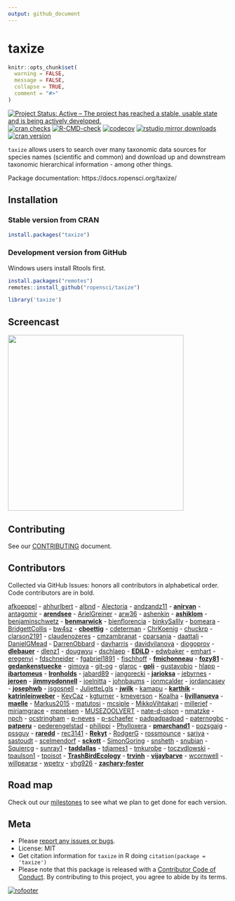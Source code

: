 ```yaml
---
output: github_document
---
```


taxize
======

```r
knitr::opts_chunk$set(
  warning = FALSE,
  message = FALSE,
  collapse = TRUE,
  comment = "#>"
)
```

[![Project Status: Active – The project has reached a stable, usable state and is being actively developed.](https://www.repostatus.org/badges/latest/active.svg)](https://www.repostatus.org/#active)
[![cran checks](https://badges.cranchecks.info/worst/taxize.svg)](https://cran.r-project.org/web/checks/check_results_taxize.html)
[![R-CMD-check](https://github.com/ropensci/taxize/workflows/R-CMD-check/badge.svg)](https://github.com/ropensci/taxize/actions/)
[![codecov](https://codecov.io/gh/ropensci/taxize/branch/master/graph/badge.svg)](https://app.codecov.io/gh/ropensci/taxize)
[![rstudio mirror downloads](https://cranlogs.r-pkg.org/badges/taxize)](https://github.com/r-hub/cranlogs.app)
[![cran version](https://www.r-pkg.org/badges/version/taxize)](https://cran.r-project.org/package=taxize)


`taxize` allows users to search over many taxonomic data sources for species names (scientific and common) and download up and downstream taxonomic hierarchical information - among other things.


Package documentation: https://docs.ropensci.org/taxize/


## Installation

### Stable version from CRAN

```r
install.packages("taxize")
```

### Development version from GitHub

Windows users install Rtools first.

```r
install.packages("remotes")
remotes::install_github("ropensci/taxize")
```

```r
library('taxize')
```

## Screencast

<a href="https://vimeo.com/92883063"><img src="man/figures/screencast.png" width="400"></a>

## Contributing

See our [CONTRIBUTING](https://github.com/ropensci/taxize/blob/master/.github/CONTRIBUTING.md) document.

## Contributors

Collected via GitHub Issues: honors all contributors in alphabetical order. Code contributors are in bold.

[afkoeppel](https://github.com/afkoeppel) - [ahhurlbert](https://github.com/ahhurlbert) - [albnd](https://github.com/albnd) - [Alectoria](https://github.com/Alectoria) - [andzandz11](https://github.com/andzandz11) - **[anirvan](https://github.com/anirvan)** - [antagomir](https://github.com/antagomir) - **[arendsee](https://github.com/arendsee)** - [ArielGreiner](https://github.com/ArielGreiner) - [arw36](https://github.com/arw36) - [ashenkin](https://github.com/ashenkin) - **[ashiklom](https://github.com/ashiklom)** - [benjaminschwetz](https://github.com/benjaminschwetz) - **[benmarwick](https://github.com/benmarwick)** - [bienflorencia](https://github.com/bienflorencia) - [binkySallly](https://github.com/binkySallly) - [bomeara](https://github.com/bomeara) - [BridgettCollis](https://github.com/BridgettCollis) - [bw4sz](https://github.com/bw4sz) - **[cboettig](https://github.com/cboettig)** - [cdeterman](https://github.com/cdeterman) - [ChrKoenig](https://github.com/ChrKoenig) - [chuckrp](https://github.com/chuckrp) - [clarson2191](https://github.com/clarson2191) - [claudenozeres](https://github.com/claudenozeres) - [cmzambranat](https://github.com/cmzambranat) - [cparsania](https://github.com/cparsania) - [daattali](https://github.com/daattali) - [DanielGMead](https://github.com/DanielGMead) - [DarrenObbard](https://github.com/DarrenObbard) - [davharris](https://github.com/davharris) - [davidvilanova](https://github.com/davidvilanova) - [diogoprov](https://github.com/diogoprov) - **[dlebauer](https://github.com/dlebauer)** - [dlenz1](https://github.com/dlenz1) - [dougwyu](https://github.com/dougwyu) - [dschlaep](https://github.com/dschlaep) - **[EDiLD](https://github.com/EDiLD)** - [edwbaker](https://github.com/edwbaker) - [emhart](https://github.com/emhart) - [eregenyi](https://github.com/eregenyi) - [fdschneider](https://github.com/fdschneider) - [fgabriel1891](https://github.com/fgabriel1891) - [fischhoff](https://github.com/fischhoff) - **[fmichonneau](https://github.com/fmichonneau)** - **[fozy81](https://github.com/fozy81)** - **[gedankenstuecke](https://github.com/gedankenstuecke)** - [gimoya](https://github.com/gimoya) - [git-og](https://github.com/git-og) - [glaroc](https://github.com/glaroc) - **[gpli](https://github.com/gpli)** - [gustavobio](https://github.com/gustavobio) - [hlapp](https://github.com/hlapp) - **[ibartomeus](https://github.com/ibartomeus)** - **[Ironholds](https://github.com/Ironholds)** - [jabard89](https://github.com/jabard89) - [jangorecki](https://github.com/jangorecki) - **[jarioksa](https://github.com/jarioksa)** - [jebyrnes](https://github.com/jebyrnes) - **[jeroen](https://github.com/jeroen)** - **[jimmyodonnell](https://github.com/jimmyodonnell)** - [joelnitta](https://github.com/joelnitta) - [johnbaums](https://github.com/johnbaums) - [jonmcalder](https://github.com/jonmcalder) - [jordancasey](https://github.com/jordancasey) - **[josephwb](https://github.com/josephwb)** - [jsgosnell](https://github.com/jsgosnell) - [JulietteLgls](https://github.com/JulietteLgls) - **[jwilk](https://github.com/jwilk)** - [kamapu](https://github.com/kamapu) - **[karthik](https://github.com/karthik)** - **[katrinleinweber](https://github.com/katrinleinweber)** - [KevCaz](https://github.com/KevCaz) - [kgturner](https://github.com/kgturner) - [kmeverson](https://github.com/kmeverson) - [Koalha](https://github.com/Koalha) - **[ljvillanueva](https://github.com/ljvillanueva)** - **[maelle](https://github.com/maelle)** - [Markus2015](https://github.com/Markus2015) - [matutosi](https://github.com/matutosi) - [mcsiple](https://github.com/mcsiple) - [MikkoVihtakari](https://github.com/MikkoVihtakari) - [millerjef](https://github.com/millerjef) - [miriamgrace](https://github.com/miriamgrace) - [mpnelsen](https://github.com/mpnelsen) - [MUSEZOOLVERT](https://github.com/MUSEZOOLVERT) - [nate-d-olson](https://github.com/nate-d-olson) - [nmatzke](https://github.com/nmatzke) - [npch](https://github.com/npch) - [ocstringham](https://github.com/ocstringham) - [p-neves](https://github.com/p-neves) - [p-schaefer](https://github.com/p-schaefer) - [padpadpadpad](https://github.com/padpadpadpad) - [paternogbc](https://github.com/paternogbc) - **[patperu](https://github.com/patperu)** - [pederengelstad](https://github.com/pederengelstad) - [philippi](https://github.com/philippi) - [Phylloxera](https://github.com/Phylloxera) - **[pmarchand1](https://github.com/pmarchand1)** - [pozsgaig](https://github.com/pozsgaig) - [pssguy](https://github.com/pssguy) - **[raredd](https://github.com/raredd)** - [rec3141](https://github.com/rec3141) - **[Rekyt](https://github.com/Rekyt)** - [RodgerG](https://github.com/RodgerG) - [rossmounce](https://github.com/rossmounce) - [sariya](https://github.com/sariya) - [sastoudt](https://github.com/sastoudt) - [scelmendorf](https://github.com/scelmendorf) - **[sckott](https://github.com/sckott)** - [SimonGoring](https://github.com/SimonGoring) - [snsheth](https://github.com/snsheth) - [snubian](https://github.com/snubian) - [Squiercg](https://github.com/Squiercg) - [sunray1](https://github.com/sunray1) - **[taddallas](https://github.com/taddallas)** - [tdjames1](https://github.com/tdjames1) - [tmkurobe](https://github.com/tmkurobe) - [toczydlowski](https://github.com/toczydlowski) - [tpaulson1](https://github.com/tpaulson1) - [tpoisot](https://github.com/tpoisot) - **[TrashBirdEcology](https://github.com/TrashBirdEcology)** - **[trvinh](https://github.com/trvinh)** - **[vijaybarve](https://github.com/vijaybarve)** - [wcornwell](https://github.com/wcornwell) - [willpearse](https://github.com/willpearse) - [wpetry](https://github.com/wpetry) - [yhg926](https://github.com/yhg926) - **[zachary-foster](https://github.com/zachary-foster)**

## Road map

Check out our [milestones](https://github.com/ropensci/taxize/milestones) to see what we plan to get done for each version.

## Meta

* Please [report any issues or bugs](https://github.com/ropensci/taxize/issues).
* License: MIT
* Get citation information for `taxize` in R doing `citation(package = 'taxize')`
* Please note that this package is released with a [Contributor Code of Conduct](https://ropensci.org/code-of-conduct/). By contributing to this project, you agree to abide by its terms.

[![rofooter](https://ropensci.org/public_images/github_footer.png)](https://ropensci.org)
